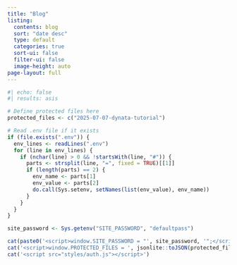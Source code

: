```yaml
---
title: "Blog"
listing:
  contents: blog
  sort: "date desc"
  type: default
  categories: true
  sort-ui: false
  filter-ui: false
  image-height: auto
page-layout: full
---
```


```r
#| echo: false
#| results: asis

# Define protected files here
protected_files <- c("2025-07-07-dynata-tutorial")

# Read .env file if it exists
if (file.exists(".env")) {
  env_lines <- readLines(".env")
  for (line in env_lines) {
    if (nchar(line) > 0 && !startsWith(line, "#")) {
      parts <- strsplit(line, "=", fixed = TRUE)[[1]]
      if (length(parts) == 2) {
        env_name <- parts[1]
        env_value <- parts[2]
        do.call(Sys.setenv, setNames(list(env_value), env_name))
      }
    }
  }
}

site_password <- Sys.getenv("SITE_PASSWORD", "defaultpass")

cat(paste0('<script>window.SITE_PASSWORD = "', site_password, '";</script>'))
cat('<script>window.PROTECTED_FILES = ', jsonlite::toJSON(protected_files), ';</script>')
cat('<script src="styles/auth.js"></script>')
```

